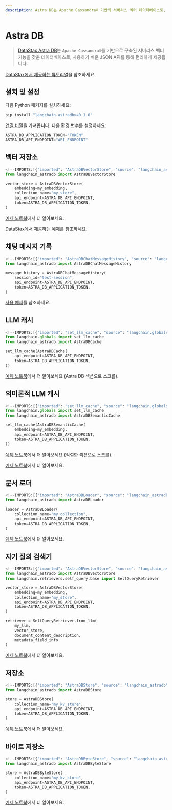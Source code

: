 ```yaml
---
description: Astra DB는 Apache Cassandra® 기반의 서버리스 벡터 데이터베이스로, 간편한 JSON API를 통해 제공됩니다.
---
```


# Astra DB

> [DataStax Astra DB](https://docs.datastax.com/en/astra/home/astra.html)는 `Apache Cassandra®`를 기반으로 구축된 서버리스 벡터 기능을 갖춘 데이터베이스로, 사용하기 쉬운 JSON API를 통해 편리하게 제공됩니다.

[DataStax에서 제공하는 튜토리얼](https://docs.datastax.com/en/astra/astra-db-vector/tutorials/chatbot.html)을 참조하세요.

## 설치 및 설정

다음 Python 패키지를 설치하세요:
```bash
pip install "langchain-astradb>=0.1.0"
```


[연결 비밀](https://docs.datastax.com/en/astra/astra-db-vector/get-started/quickstart.html)을 가져옵니다.
다음 환경 변수를 설정하세요:

```python
ASTRA_DB_APPLICATION_TOKEN="TOKEN"
ASTRA_DB_API_ENDPOINT="API_ENDPOINT"
```


## 벡터 저장소

```python
<!--IMPORTS:[{"imported": "AstraDBVectorStore", "source": "langchain_astradb", "docs": "https://api.python.langchain.com/en/latest/vectorstores/langchain_astradb.vectorstores.AstraDBVectorStore.html", "title": "Astra DB"}]-->
from langchain_astradb import AstraDBVectorStore

vector_store = AstraDBVectorStore(
    embedding=my_embedding,
    collection_name="my_store",
    api_endpoint=ASTRA_DB_API_ENDPOINT,
    token=ASTRA_DB_APPLICATION_TOKEN,
)
```


[예제 노트북](/docs/integrations/vectorstores/astradb)에서 더 알아보세요.

[DataStax에서 제공하는 예제](https://docs.datastax.com/en/astra/astra-db-vector/integrations/langchain.html)를 참조하세요.

## 채팅 메시지 기록

```python
<!--IMPORTS:[{"imported": "AstraDBChatMessageHistory", "source": "langchain_astradb", "docs": "https://api.python.langchain.com/en/latest/chat_message_histories/langchain_astradb.chat_message_histories.AstraDBChatMessageHistory.html", "title": "Astra DB"}]-->
from langchain_astradb import AstraDBChatMessageHistory

message_history = AstraDBChatMessageHistory(
    session_id="test-session",
    api_endpoint=ASTRA_DB_API_ENDPOINT,
    token=ASTRA_DB_APPLICATION_TOKEN,
)
```


[사용 예제](/docs/integrations/memory/astradb_chat_message_history#example)를 참조하세요.

## LLM 캐시

```python
<!--IMPORTS:[{"imported": "set_llm_cache", "source": "langchain.globals", "docs": "https://api.python.langchain.com/en/latest/globals/langchain.globals.set_llm_cache.html", "title": "Astra DB"}, {"imported": "AstraDBCache", "source": "langchain_astradb", "docs": "https://api.python.langchain.com/en/latest/cache/langchain_astradb.cache.AstraDBCache.html", "title": "Astra DB"}]-->
from langchain.globals import set_llm_cache
from langchain_astradb import AstraDBCache

set_llm_cache(AstraDBCache(
    api_endpoint=ASTRA_DB_API_ENDPOINT,
    token=ASTRA_DB_APPLICATION_TOKEN,
))
```


[예제 노트북](/docs/integrations/llm_caching#astra-db-caches)에서 더 알아보세요 (Astra DB 섹션으로 스크롤).

## 의미론적 LLM 캐시

```python
<!--IMPORTS:[{"imported": "set_llm_cache", "source": "langchain.globals", "docs": "https://api.python.langchain.com/en/latest/globals/langchain.globals.set_llm_cache.html", "title": "Astra DB"}, {"imported": "AstraDBSemanticCache", "source": "langchain_astradb", "docs": "https://api.python.langchain.com/en/latest/cache/langchain_astradb.cache.AstraDBSemanticCache.html", "title": "Astra DB"}]-->
from langchain.globals import set_llm_cache
from langchain_astradb import AstraDBSemanticCache

set_llm_cache(AstraDBSemanticCache(
    embedding=my_embedding,
    api_endpoint=ASTRA_DB_API_ENDPOINT,
    token=ASTRA_DB_APPLICATION_TOKEN,
))
```


[예제 노트북](/docs/integrations/llm_caching#astra-db-caches)에서 더 알아보세요 (적절한 섹션으로 스크롤).

[예제 노트북](/docs/integrations/memory/astradb_chat_message_history)에서 더 알아보세요.

## 문서 로더

```python
<!--IMPORTS:[{"imported": "AstraDBLoader", "source": "langchain_astradb", "docs": "https://api.python.langchain.com/en/latest/document_loaders/langchain_astradb.document_loaders.AstraDBLoader.html", "title": "Astra DB"}]-->
from langchain_astradb import AstraDBLoader

loader = AstraDBLoader(
    collection_name="my_collection",
    api_endpoint=ASTRA_DB_API_ENDPOINT,
    token=ASTRA_DB_APPLICATION_TOKEN,
)
```


[예제 노트북](/docs/integrations/document_loaders/astradb)에서 더 알아보세요.

## 자기 질의 검색기

```python
<!--IMPORTS:[{"imported": "AstraDBVectorStore", "source": "langchain_astradb", "docs": "https://api.python.langchain.com/en/latest/vectorstores/langchain_astradb.vectorstores.AstraDBVectorStore.html", "title": "Astra DB"}, {"imported": "SelfQueryRetriever", "source": "langchain.retrievers.self_query.base", "docs": "https://api.python.langchain.com/en/latest/retrievers/langchain.retrievers.self_query.base.SelfQueryRetriever.html", "title": "Astra DB"}]-->
from langchain_astradb import AstraDBVectorStore
from langchain.retrievers.self_query.base import SelfQueryRetriever

vector_store = AstraDBVectorStore(
    embedding=my_embedding,
    collection_name="my_store",
    api_endpoint=ASTRA_DB_API_ENDPOINT,
    token=ASTRA_DB_APPLICATION_TOKEN,
)

retriever = SelfQueryRetriever.from_llm(
    my_llm,
    vector_store,
    document_content_description,
    metadata_field_info
)
```


[예제 노트북](/docs/integrations/retrievers/self_query/astradb)에서 더 알아보세요.

## 저장소

```python
<!--IMPORTS:[{"imported": "AstraDBStore", "source": "langchain_astradb", "docs": "https://api.python.langchain.com/en/latest/storage/langchain_astradb.storage.AstraDBStore.html", "title": "Astra DB"}]-->
from langchain_astradb import AstraDBStore

store = AstraDBStore(
    collection_name="my_kv_store",
    api_endpoint=ASTRA_DB_API_ENDPOINT,
    token=ASTRA_DB_APPLICATION_TOKEN,
)
```


[예제 노트북](/docs/integrations/stores/astradb#astradbstore)에서 더 알아보세요.

## 바이트 저장소

```python
<!--IMPORTS:[{"imported": "AstraDBByteStore", "source": "langchain_astradb", "docs": "https://api.python.langchain.com/en/latest/storage/langchain_astradb.storage.AstraDBByteStore.html", "title": "Astra DB"}]-->
from langchain_astradb import AstraDBByteStore

store = AstraDBByteStore(
    collection_name="my_kv_store",
    api_endpoint=ASTRA_DB_API_ENDPOINT,
    token=ASTRA_DB_APPLICATION_TOKEN,
)
```


[예제 노트북](/docs/integrations/stores/astradb#astradbbytestore)에서 더 알아보세요.